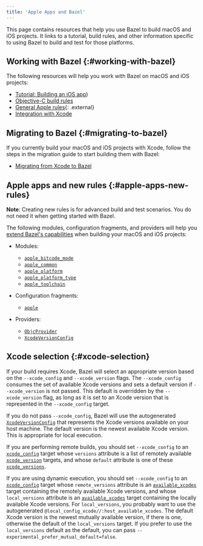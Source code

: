 ```yaml
---
title: 'Apple Apps and Bazel'
---
```


This page contains resources that help you use Bazel to build macOS and iOS
projects. It links to a tutorial, build rules, and other information specific to
using Bazel to build and test for those platforms.

## Working with Bazel {:#working-with-bazel}

The following resources will help you work with Bazel on macOS and iOS projects:

*  [Tutorial: Building an iOS app](/versions/7.6.0/start/ios-app))
*  [Objective-C build rules](/versions/7.6.0/reference/be/objective-c)
*  [General Apple rules](https://github.com/bazelbuild/rules_apple){: .external}
*  [Integration with Xcode](/versions/7.6.0/install/ide)

## Migrating to Bazel {:#migrating-to-bazel}

If you currently build your macOS and iOS projects with Xcode, follow the steps
in the migration guide to start building them with Bazel:

*  [Migrating from Xcode to Bazel](/versions/7.6.0/migrate/xcode)

## Apple apps and new rules {:#apple-apps-new-rules}

**Note**: Creating new rules is for advanced build and test scenarios.
You do not need it when getting started with Bazel.

The following modules, configuration fragments, and providers will help you
[extend Bazel's capabilities](/versions/7.6.0/extending/concepts)
when building your macOS and iOS projects:

*  Modules:

   *  [`apple_bitcode_mode`](/versions/7.6.0/rules/lib/builtins/apple_bitcode_mode)
   *  [`apple_common`](/versions/7.6.0/rules/lib/toplevel/apple_common)
   *  [`apple_platform`](/versions/7.6.0/rules/lib/builtins/apple_platform)
   *  [`apple_platform_type`](/versions/7.6.0/rules/lib/builtins/apple_platform_type)
   *  [`apple_toolchain`](/versions/7.6.0/rules/lib/builtins/apple_toolchain)

*  Configuration fragments:

   *  [`apple`](/versions/7.6.0/rules/lib/fragments/apple)

*  Providers:

   *  [`ObjcProvider`](/versions/7.6.0/rules/lib/providers/ObjcProvider)
   *  [`XcodeVersionConfig`](/versions/7.6.0/rules/lib/providers/XcodeVersionConfig)

## Xcode selection {:#xcode-selection}

If your build requires Xcode, Bazel will select an appropriate version based on
the `--xcode_config` and `--xcode_version` flags. The `--xcode_config` consumes
the set of available Xcode versions and sets a default version if
`--xcode_version` is not passed. This default is overridden by the
`--xcode_version` flag, as long as it is set to an Xcode version that is
represented in the `--xcode_config` target.

If you do not pass `--xcode_config`, Bazel will use the autogenerated
[`XcodeVersionConfig`](/versions/7.6.0/rules/lib/providers/XcodeVersionConfig) that represents the
Xcode versions available on your host machine. The default version is
the newest available Xcode version. This is appropriate for local execution.

If you are performing remote builds, you should set `--xcode_config` to an
[`xcode_config`](/versions/7.6.0/reference/be/objective-c#xcode_config)
target whose `versions` attribute is a list of remotely available
[`xcode_version`](/versions/7.6.0/reference/be/objective-c#xcode_version)
targets, and whose `default` attribute is one of these
[`xcode_versions`](/versions/7.6.0/reference/be/objective-c#xcode_version).

If you are using dynamic execution, you should set `--xcode_config` to an
[`xcode_config`](/versions/7.6.0/reference/be/objective-c#xcode_config)
target whose `remote_versions` attribute is an
[`available_xcodes`](/versions/7.6.0/reference/be/workspace#available_xcodes)
target containing the remotely available Xcode versions, and whose
`local_versions` attribute is an
[`available_xcodes`](/versions/7.6.0/reference/be/workspace#available_xcodes)
target containing the locally available Xcode versions. For `local_versions`,
you probably want to use the autogenerated
`@local_config_xcode//:host_available_xcodes`. The default Xcode version is the
newest mutually available version, if there is one, otherwise the default of the
`local_versions` target. If you prefer to use the `local_versions` default
as the default, you can pass `--experimental_prefer_mutual_default=false`.
